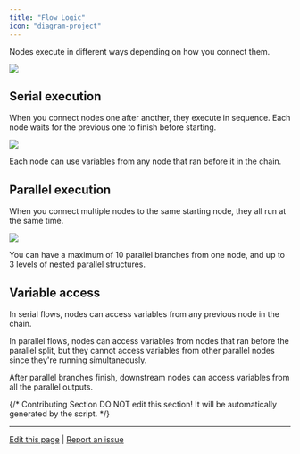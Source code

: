```yaml
---
title: "Flow Logic"
icon: "diagram-project"
---
```


Nodes execute in different ways depending on how you connect them.

![](https://assets-docs.dify.ai/dify-enterprise-mintlify/en/guides/workflow/3984e13db72e2bd19870f5764ec000cf.jpeg)

## Serial execution

When you connect nodes one after another, they execute in sequence. Each node waits for the previous one to finish before starting.

![](https://assets-docs.dify.ai/dify-enterprise-mintlify/en/guides/workflow/e8e884e146994b5f95cb16ec31cdd81b.png)

Each node can use variables from any node that ran before it in the chain.

## Parallel execution

When you connect multiple nodes to the same starting node, they all run at the same time.

![](https://assets-docs.dify.ai/dify-enterprise-mintlify/en/guides/workflow/5ba85864454880561ec95a37db382f20.png)

<Note>
You can have a maximum of 10 parallel branches from one node, and up to 3 levels of nested parallel structures.
</Note>

## Variable access

In serial flows, nodes can access variables from any previous node in the chain. 

In parallel flows, nodes can access variables from nodes that ran before the parallel split, but they cannot access variables from other parallel nodes since they're running simultaneously. 

After parallel branches finish, downstream nodes can access variables from all the parallel outputs.

{/*
Contributing Section
DO NOT edit this section!
It will be automatically generated by the script.
*/}

---

[Edit this page](https://github.com/langgenius/dify-docs/edit/main/en/documentation/pages/build/orchestrate-node.mdx) | [Report an issue](https://github.com/langgenius/dify-docs/issues/new?template=docs.yml)


